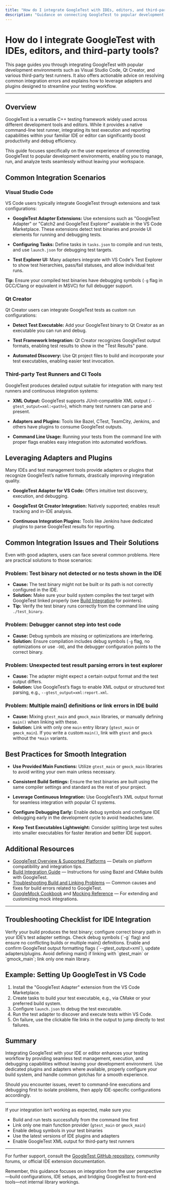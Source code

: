```yaml
---
title: "How do I integrate GoogleTest with IDEs, editors, and third-party tools?"
description: "Guidance on connecting GoogleTest to popular development tools (such as Visual Studio Code, Qt Creator, or third-party runners), with solutions for common integration errors and advice for leveraging available adapters and plugins."
---
```


# How do I integrate GoogleTest with IDEs, editors, and third-party tools?

This page guides you through integrating GoogleTest with popular development environments such as Visual Studio Code, Qt Creator, and various third-party test runners. It also offers actionable advice on resolving common integration errors and explains how to leverage adapters and plugins designed to streamline your testing workflow.

---

## Overview

GoogleTest is a versatile C++ testing framework widely used across different development tools and editors. While it provides a native command-line test runner, integrating its test execution and reporting capabilities within your familiar IDE or editor can significantly boost productivity and debug efficiency.

This guide focuses specifically on the user experience of connecting GoogleTest to popular development environments, enabling you to manage, run, and analyze tests seamlessly without leaving your workspace.


## Common Integration Scenarios

### Visual Studio Code

VS Code users typically integrate GoogleTest through extensions and task configurations:

- **GoogleTest Adapter Extensions:** Use extensions such as "GoogleTest Adapter" or "Catch2 and GoogleTest Explorer" available in the VS Code Marketplace. These extensions detect test binaries and provide UI elements for running and debugging tests.

- **Configuring Tasks:** Define tasks in `tasks.json` to compile and run tests, and use `launch.json` for debugging test targets.

- **Test Explorer UI:** Many adapters integrate with VS Code's Test Explorer to show test hierarchies, pass/fail statuses, and allow individual test runs.


**Tip:** Ensure your compiled test binaries have debugging symbols (`-g` flag in GCC/Clang or equivalent in MSVC) for full debugger support.


### Qt Creator

Qt Creator users can integrate GoogleTest tests as custom run configurations:

- **Detect Test Executable:** Add your GoogleTest binary to Qt Creator as an executable you can run and debug.

- **Test Framework Integration:** Qt Creator recognizes GoogleTest output formats, enabling test results to show in the "Test Results" pane.

- **Automated Discovery:** Use Qt project files to build and incorporate your test executables, enabling easier test invocation.


### Third-party Test Runners and CI Tools

GoogleTest produces detailed output suitable for integration with many test runners and continuous integration systems:

- **XML Output:** GoogleTest supports JUnit-compatible XML output (`--gtest_output=xml:<path>`), which many test runners can parse and present.

- **Adapters and Plugins:** Tools like Bazel, CTest, TeamCity, Jenkins, and others have plugins to consume GoogleTest outputs.

- **Command Line Usage:** Running your tests from the command line with proper flags enables easy integration into automated workflows.


## Leveraging Adapters and Plugins

Many IDEs and test management tools provide adapters or plugins that recognize GoogleTest’s native formats, drastically improving integration quality.

- **GoogleTest Adapter for VS Code:** Offers intuitive test discovery, execution, and debugging.

- **GoogleTest Qt Creator Integration:** Natively supported; enables result tracking and in-IDE analysis.

- **Continuous Integration Plugins:** Tools like Jenkins have dedicated plugins to parse GoogleTest results for reporting.



## Common Integration Issues and Their Solutions

Even with good adapters, users can face several common problems. Here are practical solutions to those scenarios:

### Problem: Test binary not detected or no tests shown in the IDE

- **Cause:** The test binary might not be built or its path is not correctly configured in the IDE.
- **Solution:** Make sure your build system compiles the test target with GoogleTest linked properly (see [Build Integration](https://github.com/google/googletest/tree/main/docs/guides/integration-solutions/build-integration) for pointers).
- **Tip:** Verify the test binary runs correctly from the command line using `./test_binary`.

### Problem: Debugger cannot step into test code

- **Cause:** Debug symbols are missing or optimizations are interfering.
- **Solution:** Ensure compilation includes debug symbols (`-g` flag, no optimizations or use `-O0`), and the debugger configuration points to the correct binary.

### Problem: Unexpected test result parsing errors in test explorer

- **Cause:** The adapter might expect a certain output format and the test output differs.
- **Solution:** Use GoogleTest’s flags to enable XML output or structured text parsing, e.g., `--gtest_output=xml:report.xml`.

### Problem: Multiple main() definitions or link errors in IDE build

- **Cause:** Mixing `gtest_main` and `gmock_main` libraries, or manually defining `main()` when linking with these.
- **Solution:** Link with only one `main` entry library (`gtest_main` or `gmock_main`). If you write a custom `main()`, link with `gtest` and `gmock` without the `*main` variants.


## Best Practices for Smooth Integration

- **Use Provided Main Functions:** Utilize `gtest_main` or `gmock_main` libraries to avoid writing your own main unless necessary.

- **Consistent Build Settings:** Ensure the test binaries are built using the same compiler settings and standard as the rest of your project.

- **Leverage Continuous Integration:** Use GoogleTest’s XML output format for seamless integration with popular CI systems.

- **Configure Debugging Early:** Enable debug symbols and configure IDE debugging early in the development cycle to avoid headaches later.

- **Keep Test Executables Lightweight:** Consider splitting large test suites into smaller executables for faster iteration and better IDE support.


## Additional Resources

- [GoogleTest Overview & Supported Platforms](../overview/architecture-features-integration/supported-platforms-integration.md) — Details on platform compatibility and integration tips.
- [Build Integration Guide](../guides/integration-solutions/build-integration.md) — Instructions for using Bazel and CMake builds with GoogleTest.
- [Troubleshooting Build and Linking Problems](../faq/troubleshooting-and-integration/build-troubleshooting.md) — Common causes and fixes for build errors related to GoogleTest.
- [GoogleMock Cookbook](../docs/gmock_cook_book.md) and [Mocking Reference](../docs/reference/mocking.md) — For extending and customizing mock integrations.


---

## Troubleshooting Checklist for IDE Integration

<AccordionGroup title="Common Issues in IDE and Editor Integration">
<Accordion title="Test binary not detected or no tests shown">
Verify your build produces the test binary; configure correct binary path in your IDE’s test adapter settings.
</Accordion>
<Accordion title="Failure to run or debug tests">
Check debug symbols (`-g` flag) and ensure no conflicting builds or multiple main() definitions.
</Accordion>
<Accordion title="Test results not parsed or inaccurate in IDE">
Enable and confirm GoogleTest output formatting flags (`--gtest_output=xml`), update adapters/plugins.
</Accordion>
<Accordion title="Link errors related to main function">
Avoid defining main() if linking with `gtest_main` or `gmock_main`; link only one main library.
</Accordion>
</AccordionGroup>


## Example: Setting Up GoogleTest in VS Code

1. Install the "GoogleTest Adapter" extension from the VS Code Marketplace.
2. Create tasks to build your test executable, e.g., via CMake or your preferred build system.
3. Configure `launch.json` to debug the test executable.
4. Run the test adapter to discover and execute tests within VS Code.
5. On failure, use the clickable file links in the output to jump directly to test failures.


## Summary

Integrating GoogleTest with your IDE or editor enhances your testing workflow by providing seamless test management, execution, and debugging capabilities without leaving your development environment. Use dedicated plugins and adapters where available, properly configure your build system, and handle common gotchas for a smooth experience.

Should you encounter issues, revert to command-line executions and debugging first to isolate problems, then apply IDE-specific configurations accordingly.


---

<Check>
If your integration isn’t working as expected, make sure you:

- Build and run tests successfully from the command line first
- Link only one main function provider (`gtest_main` or `gmock_main`)
- Enable debug symbols in your test binaries
- Use the latest versions of IDE plugins and adapters
- Enable GoogleTest XML output for third-party test runners
</Check>


---

For further support, consult the [GoogleTest GitHub repository](https://github.com/google/googletest), community forums, or official IDE extension documentation.


<Info>
Remember, this guidance focuses on integration from the user perspective—build configurations, IDE setups, and bridging GoogleTest to front-end tools—not internal library workings.
</Info>

